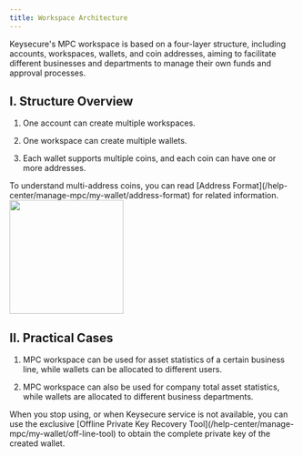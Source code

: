 ```yaml
---
title: Workspace Architecture
---
```


Keysecure's MPC workspace is based on a four-layer structure, including accounts, workspaces, wallets, and coin addresses, aiming to facilitate different businesses and departments to manage their own funds and approval processes.

## I. Structure Overview

1. One account can create multiple workspaces.

2. One workspace can create multiple wallets.

3. Each wallet supports multiple coins, and each coin can have one or more addresses.

<Tip> 
To understand multi-address coins, you can read [Address Format](/help-center/manage-mpc/my-wallet/address-format) for related information.
</Tip>

<div className="w-full flex items-center justify-center">
    <img src="/images/help-center/accounten.png" width="200"/>
</div>

## II. Practical Cases

1. MPC workspace can be used for asset statistics of a certain business line, while wallets can be allocated to different users.

2. MPC workspace can also be used for company total asset statistics, while wallets are allocated to different business departments.

<Tip> 
When you stop using, or when Keysecure service is not available, you can use the exclusive [Offline Private Key Recovery Tool](/help-center/manage-mpc/my-wallet/off-line-tool) to obtain the complete private key of the created wallet.
</Tip>

